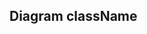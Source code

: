 
## Diagram className

<CardGrid>
  <Card
    title= "Wireframe"
    image= "/images/Class Diagram1.jpg"   
    external= {true}
    variant="image"
  />
</CardGrid>